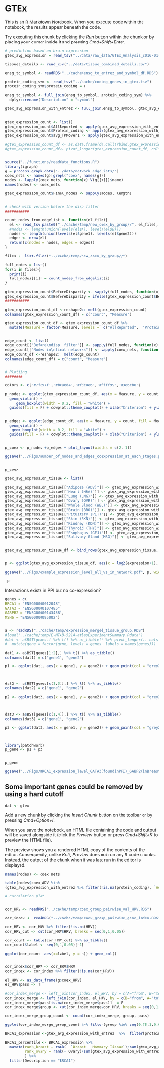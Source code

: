 # GTEx

This is an [R Markdown](http://rmarkdown.rstudio.com) Notebook. When you execute code within the notebook, the results appear beneath the code. 

Try executing this chunk by clicking the *Run* button within the chunk or by placing your cursor inside it and pressing *Cmd+Shift+Enter*. 

```r
# prediction based on brain expression
gtex_avg_expression = read_tsv("../data/raw_data/GTEx_Analysis_2016-01-15_v7_RNASeQCv1.1.8_gene_median_tpm.gct", skip = 2)

tissues_details <- read_csv("../data/tissue_combined_details.csv")

ensg_to_symbol <- readRDS("../cache/ensg_to_entrez_and_symbol_df.RDS")

protein_coding_sym <- read_tsv("../cache/coding_genes_in_gtex.tsv")
protein_coding_sym$protein_coding = T

ensg_to_symbol <- full_join(ensg_to_symbol, protein_coding_sym) %>%
  dplyr::rename("Description" = "symbol")

gtex_avg_expression_with_entrez <- full_join(ensg_to_symbol, gtex_avg_expression)

  
gtex_expression_count <- list()
gtex_expression_count$AllReported <- apply(gtex_avg_expression_with_entrez[,-c(1:8)],2, function(x) sum(x>0, na.rm = T))
gtex_expression_count$Protein_coding <- apply(gtex_avg_expression_with_entrez %>% filter(!is.na(protein_coding)) %>% select(-c(1:8))   ,2, function(x) sum(x>0, na.rm = T))
gtex_expression_count$avg_TPMover1 <- apply(gtex_avg_expression_with_entrez %>% filter(!is.na(protein_coding)) %>% select(-c(1:8))   ,2, function(x) sum(x>=1, na.rm = T))

#gtex_expression_count_df <- as.data.frame(do.call(rbind,gtex_expression_count)) %>% rownames_to_column(var = "Measure")
#gtex_expression_count_df<- pivot_longer(gtex_expression_count_df, cols = colnames(gtex_expression_count_df)[-1], values_to = "count", names_to = "tissue")


source("../functions/readdata_functions.R")
library(igraph)
g = process_graph_data("../data/network_edgelists/")
coex_nets <- names(g)[grepl("coex", names(g))]
nodes <- lapply(coex_nets, function(x) V(g[[x]])$name)
names(nodes) <- coex_nets

gtex_expression_count$Final_nodes <- sapply(nodes, length)


# check with version before the disp filter
###########

count_nodes_from_edgelist <- function(el_file){
  el <- read_tsv(paste0("../cache/temp/new_coex_by_group//", el_file), col_types = "ff")
  #nodes <- length(union(levels(el$A), levels(el$B)))
  nodes <- length(union(levels(el$gene1), levels(el$gene2)))
  edges <- nrow(el)
  return(c(nodes = nodes, edges = edges))
}

files <- list.files("../cache/temp/new_coex_by_group//")

full_nodes = list()
for(i in files){
  print(i)
  full_nodes[[i]] = count_nodes_from_edgelist(i)
}

gtex_expression_count$BeforeDisparity <- sapply(full_nodes, function(x) x['nodes'])
gtex_expression_count$BeforeDisparity = ifelse(gtex_expression_count$BeforeDisparity < gtex_expression_count$Final_nodes, gtex_expression_count$Final_nodes, gtex_expression_count$BeforeDisparity)
###########

gtex_expression_count_df <-reshape2:: melt(gtex_expression_count)
colnames(gtex_expression_count_df) = c("count", "Measure")

gtex_expression_count_df <- gtex_expression_count_df %>%
  mutate(Measure = factor(Measure, levels =  c("AllReported",  "Protein_coding",  "avg_TPMover1", "BeforeDisparity", "Final_nodes"), label = c("All transcripts", "Protein\ncoding", "Reference: \nTPM > 1", "Before\ndisp. filter", "Nodes in\nfinal networks")))


edge_count <- list()
edge_count[["Before\ndisp. filter"]] <- sapply(full_nodes, function(x) x['edges'])
edge_count[["Nodes in\nfinal networks"]] <- sapply(coex_nets, function(x) ecount(g[[x]]))
edge_count_df <-reshape2:: melt(edge_count)
colnames(edge_count_df) = c("count", "Measure")


# Plotting
########

colors <- c('#7fc97f','#beaed4','#fdc086','#ffff99','#386cb0')

p_nodes <- ggplot(gtex_expression_count_df, aes(x = Measure, y = count, fill = Measure)) + 
  geom_violin() + 
     geom_boxplot(width = 0.2, fill = "white") +
  guides(fill = F) + cowplot::theme_cowplot() + xlab("Criterion") + ylab("Count") + ggtitle("# Nodes") + scale_fill_manual(values = colors) 


p_edges <- ggplot(edge_count_df, aes(x = Measure, y = count, fill = Measure)) + 
  geom_violin() + 
   geom_boxplot(width = 0.2, fill = "white") +
  guides(fill = F) + cowplot::theme_cowplot() + xlab("Criterion") + ylab("Count") + ggtitle("# Edges") + scale_fill_manual(values = colors[4:5]) + scale_y_log10()


p_coex <- p_nodes +p_edges + plot_layout(widths = c(2, 1))

ggsave("../Figs/number_of_nodes_and_edges_coexpression_at_each_stages.pdf", p_coex, width = 6, height = 3, scale = 1.5)


p_coex  
```



```r
gtex_avg_expression_tissue <- list()

gtex_avg_expression_tissue[["Adipose (ADV)"]] <- gtex_avg_expression_with_entrez  %>% filter(protein_coding, is.na(notfound)) %>% mutate(inTissue = (Description %in% nodes$coex_ADV)) %>% select(Description, inTissue,`Adipose - Subcutaneous`) %>% rename(expression = colnames(.)[3])
gtex_avg_expression_tissue[["Heart (HRA)"]] <- gtex_avg_expression_with_entrez  %>% filter(protein_coding, is.na(notfound)) %>% mutate(inTissue = (Description %in% nodes$coex_HRA)) %>% select(Description, inTissue,`Heart - Atrial Appendage`) %>% rename(expression = colnames(.)[3])
gtex_avg_expression_tissue[["Lung (LNG)"]] <- gtex_avg_expression_with_entrez  %>% filter(protein_coding, is.na(notfound)) %>% mutate(inTissue = (Description %in% nodes$coex_LNG)) %>% select(Description, inTissue, Lung) %>% rename(expression = colnames(.)[3])
gtex_avg_expression_tissue[["Ovary (OVR)"]] <- gtex_avg_expression_with_entrez  %>% filter(protein_coding, is.na(notfound)) %>% mutate(inTissue = (Description %in% nodes$coex_OVR)) %>% select(Description, inTissue, Ovary) %>% rename(expression = colnames(.)[3])
gtex_avg_expression_tissue[["Whole Blood (WBL)"]] <- gtex_avg_expression_with_entrez  %>% filter(protein_coding, is.na(notfound)) %>% mutate(inTissue = (Description %in% nodes$coex_WBL)) %>% select(Description, inTissue, `Whole Blood`) %>% rename(expression = colnames(.)[3])
gtex_avg_expression_tissue[["Brain (BRO)"]] <- gtex_avg_expression_with_entrez  %>% filter(protein_coding, is.na(notfound)) %>% mutate(inTissue = (Description %in% nodes$coex_BRO)) %>% select(Description, inTissue, `Brain - Caudate (basal ganglia)`) %>% rename(expression = colnames(.)[3])
gtex_avg_expression_tissue[["Pituitary (PIT)"]] <- gtex_avg_expression_with_entrez  %>% filter(protein_coding, is.na(notfound)) %>% mutate(inTissue = (Description %in% nodes$coex_PIT)) %>% select(Description, inTissue, Pituitary) %>% rename(expression = colnames(.)[3])
gtex_avg_expression_tissue[["Skin (SKN)"]] <- gtex_avg_expression_with_entrez  %>% filter(protein_coding, is.na(notfound)) %>% mutate(inTissue = (Description %in% nodes$coex_SKN)) %>% select(Description, inTissue, `Skin - Not Sun Exposed (Suprapubic)`) %>% rename(expression = colnames(.)[3])
gtex_avg_expression_tissue[["Kindney (KDN)"]] <- gtex_avg_expression_with_entrez  %>% filter(protein_coding, is.na(notfound)) %>% mutate(inTissue = (Description %in% nodes$coex_KDN)) %>% select(Description, inTissue, `Kidney - Cortex`) %>% rename(expression = colnames(.)[3])
gtex_avg_expression_tissue[["Thyroid (THY)"]] <- gtex_avg_expression_with_entrez  %>% filter(protein_coding, is.na(notfound)) %>% mutate(inTissue = (Description %in% nodes$coex_THY)) %>% select(Description, inTissue, Thyroid) %>% rename(expression = colnames(.)[3])
gtex_avg_expression_tissue[["Esophagus (GEJ)"]] <- gtex_avg_expression_with_entrez  %>% filter(protein_coding, is.na(notfound)) %>% mutate(inTissue = (Description %in% nodes$coex_GEJ)) %>% select(Description, inTissue, `Esophagus - Gastroesophageal Junction`) %>% rename(expression = colnames(.)[3])
gtex_avg_expression_tissue[["Salivary Gland (MSG)"]] <- gtex_avg_expression_with_entrez  %>% filter(protein_coding, is.na(notfound)) %>% mutate(inTissue = (Description %in% nodes$coex_MSG)) %>% select(Description, inTissue, `Minor Salivary Gland`) %>% rename(expression = colnames(.)[3])


gtex_avg_expression_tissue_df <- bind_rows(gtex_avg_expression_tissue, .id = "Tissue") %>% filter(expression > 0, !is.na(expression))


p <- ggplot(gtex_avg_expression_tissue_df, aes(x = log2(expression+1), fill = inTissue, col = inTissue)) + geom_density(alpha = 0.1) + facet_wrap(~Tissue, nrow = 2, scales = "free") + cowplot::theme_cowplot() + xlab("Expression value (TPM)") + ggtitle("Average expression level")

ggsave("../Figs/example_expression_level_all_vs_in_network.pdf", p, width = 12, height = 4, scale = 1.2)

 p
```


Interactions exists in PPI but no co-expression?
```r
genes = c(
BRCA1 = "ENSG00000012048",
GATA3 = "ENSG00000107485",
GABPB2 = "ENSG00000143458",
MSH6 = "ENSG00000095002")


a <- readRDS("../cache/temp/expression_merged_tissue_group.RDS")
#load("../cache/temp/E-MTAB-5214-atlasExperimentSummary.Rdata")
#dat <- a$BST[genes,] %>% t() %>% as_tibble() %>% pivot_longer(., cols = colnames(.), names_to = "gene", values_to = "expression") %>%
#  mutate(gene = factor(gene, levels = genes, labels = names(genes)))

dat1 <- a$BST[genes[1:2],] %>% t() %>% as_tibble() 
colnames(dat1) = c("gene1", "gene2")

p1 <- ggplot(dat1, aes(x = gene1, y = gene2)) + geom_point(col = "grey25", alpha = 0.6) + scale_x_log10() + scale_y_log10() + ggtitle("BRCA1-GATA3", subtitle = paste0("cor: ", round(cor(dat1$gene1, dat1$gene2, method = "pearson"), 3))) + theme_cowplot() + xlab("BRCA1 expression") + ylab("GATA3 expression")+ theme(axis.text.x = element_blank(), axis.text.y = element_blank(), axis.ticks = element_blank())



dat2 <- a$BST[genes[c(1,3)],] %>% t() %>% as_tibble() 
colnames(dat2) = c("gene1", "gene2")

p2 <- ggplot(dat2, aes(x = gene1, y = gene2)) + geom_point(col = "grey25", alpha = 0.6) + scale_x_log10() + scale_y_log10() + ggtitle("BRCA1-GABPB2", subtitle = paste0("cor: ", round(cor(dat2$gene1, dat2$gene2, method = "pearson"), 3))) + theme_cowplot()+ xlab("BRCA1 expression") + ylab("GABPB2 expression") + theme(axis.text.x = element_blank(), axis.text.y = element_blank(), axis.ticks = element_blank())



dat3 <- a$BST[genes[c(1,4)],] %>% t() %>% as_tibble() 
colnames(dat3) = c("gene1", "gene2")

p3 <- ggplot(dat3, aes(x = gene1, y = gene2)) + geom_point(col = "grey25", alpha = 0.6) + scale_x_log10() + scale_y_log10() + ggtitle("BRCA1-MSH6", subtitle = paste0("cor: ", round(cor(dat3$gene1, dat3$gene2, method = "pearson"), 3))) + theme_cowplot() + xlab("BRCA1 expression") + ylab("MSH6 expression")+ theme(axis.text.x = element_blank(), axis.text.y = element_blank(), axis.ticks = element_blank())



library(patchwork)
p_gene <- p1 + p2


p_gene

ggsave("../Figs/BRCA1_expression_level_GATA3(foundinPPI)_GABP2(inBreastCoex).pdf", plot = p_gene, width = 3, height = 1.6, scale = 2)
```


## Some important genes could be removed by using a hard cutoff

```r
dat <- gtex
```



Add a new chunk by clicking the *Insert Chunk* button on the toolbar or by pressing *Cmd+Option+I*.

When you save the notebook, an HTML file containing the code and output will be saved alongside it (click the *Preview* button or press *Cmd+Shift+K* to preview the HTML file). 
 
The preview shows you a rendered HTML copy of the contents of the editor. Consequently, unlike *Knit*, *Preview* does not run any R code chunks. Instead, the output of the chunk when it was last run in the editor is displayed.

```r

names(nodes) <- coex_nets

table(nodes$coex_ADV %in% 
(gtex_avg_expression_with_entrez %>% filter(!is.na(protein_coding), `Adipose - Visceral (Omentum)` > 0.1) %>% pull(Description)))
```



```r
# correlation plot


cor_HRV <- readRDS("../cache/temp/coex_group_pairwise_val_HRV.RDS")

cor_index <- readRDS("../cache/temp/coex_group_pairwise_gene_index.RDS")

cor_HRV <- cor_HRV %>% filter(!is.na(HRV))
cor_HRV_cut <- cut(cor_HRV$HRV, breaks = seq(0,1,0.05))

cor_count <- table(cor_HRV_cut) %>% as_tibble()
cor_count$label <- seq(0,1,0.05)[-1]

ggplot(cor_count, aes(x=label, y = n)) + geom_col()


cor_index$cor_HRV <- cor_HRV$HRV
cor_index <- cor_index %>% filter(!is.na(cor_HRV))

el_HRV <- as_data_frame(g$coex_HRV)
el_HRV$pass <- T

#cor_index_merge <- left_join(cor_index, el_HRV, by = c(A="from", B="to"))
cor_index_merge <- left_join(cor_index, el_HRV, by = c(B="from", A="to"))
cor_index_merge$pass[is.na(cor_index_merge$pass)]  = F
cor_index_merge$group <- cut(cor_index_merge$cor_HRV, breaks = seq(0,1,0.05), labels = seq(0,1,0.05)[-1], ordered_result = T)

cor_index_merge_group_count <- count(cor_index_merge, group, pass)

ggplot(cor_index_merge_group_count %>% filter(group %in% seq(0.75,1,0.05)), aes(x = group, y = n, fill = pass)) + geom_col(position = "dodge") + scale_y_log10()
```

```r
BRCA1_expression <-gtex_avg_expression_with_entrez  %>%  filter(protein_coding) %>% select(Description, `Breast - Mammary Tissue`, Ovary)

BRCA1_percentile <- BRCA1_expression %>%
  mutate(rank_breast = rank(- `Breast - Mammary Tissue`)/sum(gtex_avg_expression_with_entrez$`Breast - Mammary Tissue`>0, na.rm = T),
         rank_ovary = rank(- Ovary)/sum(gtex_avg_expression_with_entrez$Ovary>0, na.rm = T)
         ) %>%
  filter(Description == "BRCA1")
```


